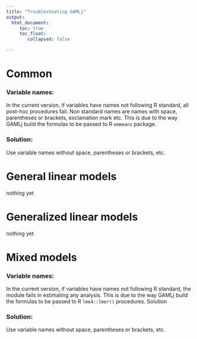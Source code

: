 ```yaml
---
title: "Troubleshooting GAMLj"
output: 
  html_document:
     toc: true
     toc_float:
        collapsed: false

---
```

  


# Common 

### Variable names:
In the current version, if variables have names not following R standard, all post-hoc procedures fail. Non standard names are names with space, parentheses or brackets, exclamation mark etc. This is due to the way GAMLj build the formulas to be passed to R `emmeans` package. 

### Solution:
Use variable names without space, parentheses or brackets, etc. 

# General linear models

nothing yet

# Generalized linear models

nothing yet

# Mixed  models


### Variable names:
In the current version, if variables have names not following R standard, the module fails in estimating any analysis. This is due to the way GAMLj build the formulas to be passed to R `lme4::lmer()` procedures. Solution

### Solution:
Use variable names without space, parentheses or brackets, etc. 